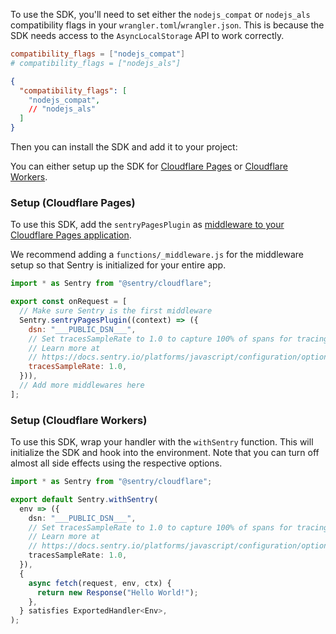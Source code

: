 To use the SDK, you'll need to set either the `nodejs_compat` or `nodejs_als` compatibility flags in your `wrangler.toml`/`wrangler.json`. This is because the SDK
needs access to the `AsyncLocalStorage` API to work correctly.


```toml {tabTitle:Toml} {filename:wrangler.toml}
compatibility_flags = ["nodejs_compat"]
# compatibility_flags = ["nodejs_als"]
```

```json {tabTitle:wrangler.json} {filename:wrangler.json}
{
  "compatibility_flags": [
    "nodejs_compat",
    // "nodejs_als"
  ]
}
```

Then you can install the SDK and add it to your project:

You can either setup up the SDK for [Cloudflare Pages](#setup-cloudflare-pages) or
[Cloudflare Workers](#setup-cloudflare-workers).

### Setup (Cloudflare Pages)

To use this SDK, add the `sentryPagesPlugin` as
[middleware to your Cloudflare Pages application](https://developers.cloudflare.com/pages/functions/middleware/).

We recommend adding a `functions/_middleware.js` for the middleware setup so that Sentry is initialized for your entire
app.

```javascript {filename:functions/_middleware.js}
import * as Sentry from "@sentry/cloudflare";

export const onRequest = [
  // Make sure Sentry is the first middleware
  Sentry.sentryPagesPlugin((context) => ({
    dsn: "___PUBLIC_DSN___",
    // Set tracesSampleRate to 1.0 to capture 100% of spans for tracing.
    // Learn more at
    // https://docs.sentry.io/platforms/javascript/configuration/options/#traces-sample-rate
    tracesSampleRate: 1.0,
  })),
  // Add more middlewares here
];
```

### Setup (Cloudflare Workers)

To use this SDK, wrap your handler with the `withSentry` function. This will initialize the SDK and hook into the
environment. Note that you can turn off almost all side effects using the respective options.

```typescript {filename:index.ts}
import * as Sentry from "@sentry/cloudflare";

export default Sentry.withSentry(
  env => ({
    dsn: "___PUBLIC_DSN___",
    // Set tracesSampleRate to 1.0 to capture 100% of spans for tracing.
    // Learn more at
    // https://docs.sentry.io/platforms/javascript/configuration/options/#traces-sample-rate
    tracesSampleRate: 1.0,
  }),
  {
    async fetch(request, env, ctx) {
      return new Response("Hello World!");
    },
  } satisfies ExportedHandler<Env>,
);
```
